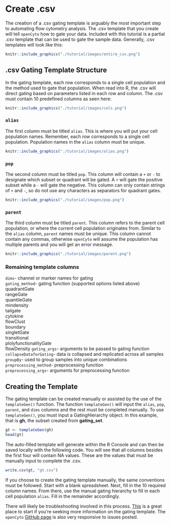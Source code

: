 # Create .csv 

The creation of a .csv gating template is arguably the most important step to automating flow cytometry analysis. The .csv template that you create will tell `openCyto` how to gate your data. Included with this tutorial is a partial .csv template that can be used to gate the sample data. Generally, .csv templates will look like this:

```r
knitr::include_graphics("./tutorial/images/entire_csv.png")
```

## .csv Gating Template Structure  

In the gating template, each row corresponds to a single cell population and the method used to gate that population. When read into R, the .csv will direct gating based on parameters listed in each row and column. The .csv must contain 10 predefined columns as seen here:

```r
knitr::include_graphics("./tutorial/images/cols.png")
```

### `alias`  

The first column must be titled `alias`. This is where you will put your cell population names. Remember, each row corresponds to a single cell population. Population names in the `alias` column must be unique. 

```r
knitr::include_graphics("./tutorial/images/alias.png")
```

### `pop`  

The second column must be titled `pop`. This column will contain a `+` or `-` to designate which subset or quadrant will be gated. A `+` will gate the positive subset while a `-` will gate the negative. This column can only contain strings of `+` and `-`, so do not use any characters as separators for quadrant gates.  

```r
knitr::include_graphics("./tutorial/images/pop.png")
```

### `parent`  

The third column must be titled `parent`. This column refers to the parent cell population, or where the current cell population originates from. Similar to the `alias` column, `parent` names must be unique. This column cannot contain any commas, otherwise `openCyto` will assume the population has multiple parents and you will get an error message.  

```r
knitr::include_graphics("./tutorial/images/parent.png")
```

### Remaining template columns  


`dims`- channel or marker names for gating  
`gating_method`- gating function (supported options listed above)  
quadrantGate  
rangeGate  
quantileGate  
mindensity  
tailgate  
cytokine  
flowClust  
boundary  
singletGate  
transitional  
plolyfunctionalityGate  
flowDensity 
`gating_args`- arguments to be passed to gating function
`collapseDataforGating`- data is collapsed and replicated across all samples  
`groupBy`- used to group samples into unique combinations  
`preprocessing_method`- preprocessing function  
`preprocessing_args`- arguments for preprocessing function  

## Creating the Template    

The gating template can be created manually or assisted by the use of the `templateGen()` function. The function `templateGen()` will input the `alias`, `pop`, `parent`, and `dims` columns and the rest must be completed manually. To use `templateGen()`, you must input a GatingHierarchy object. In this example, that is **gh**, the subset created from **gating_set**.  

```r
gt <- templateGen(gh)
head(gt)
```

The auto-filled template will generate within the R Console and can then be saved locally with the following code. You will see that all columns besides the first four will contain NA values. These are the values that must be manually input to complete the .csv.  

```r
write.csv(gt, "gt.csv")
```

If you choose to create the gating template manually, the same conventions must be followed. Start with a blank spreadsheet. Next, fill in the 10 required column names. From there, use the manual gating hierarchy to fill in each cell population `alias`. Fill in the remainder accordingly.  

There will likely be troubleshooting involved in this process. [This](https://www.bioconductor.org/packages/devel/bioc/vignettes/openCyto/inst/doc/HowToWriteCSVTemplate.html#14_gating_method_that_generates_multiple_populations) is a great place to start if you're seeking more information on the gating template. The `openCyto` [GitHub page](https://github.com/RGLab/openCyto) is also very responsive to issues posted.  

